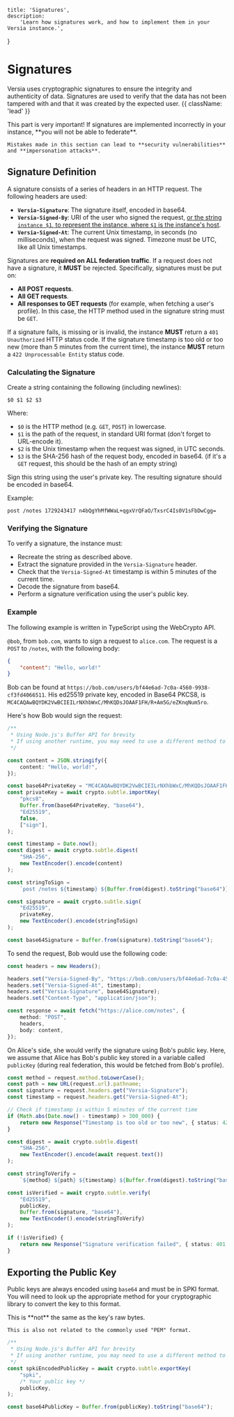     title: 'Signatures',
    description:
        'Learn how signatures work, and how to implement them in your Versia instance.',
}

# Signatures

Versia uses cryptographic signatures to ensure the integrity and authenticity of data. Signatures are used to verify that the data has not been tampered with and that it was created by the expected user. {{ className: 'lead' }}

<Note>
    This part is very important! If signatures are implemented incorrectly in your instance, **you will not be able to federate**.

    Mistakes made in this section can lead to **security vulnerabilities** and **impersonation attacks**.
</Note>

## Signature Definition

A signature consists of a series of headers in an HTTP request. The following headers are used:
- **`Versia-Signature`**: The signature itself, encoded in base64.
- **`Versia-Signed-By`**: URI of the user who signed the request, [or the string `instance $1`, to represent the instance, where `$1` is the instance's host](/entities/instance-metadata#the-null-author).
- **`Versia-Signed-At`**: The current Unix timestamp, in seconds (no milliseconds), when the request was signed. Timezone must be UTC, like all Unix timestamps.

Signatures are **required on ALL federation traffic**. If a request does not have a signature, it **MUST** be rejected. Specifically, signatures must be put on:
- **All POST requests**.
- **All GET requests**.
- **All responses to GET requests** (for example, when fetching a user's profile). In this case, the HTTP method used in the signature string must be `GET`.

If a signature fails, is missing or is invalid, the instance **MUST** return a `401 Unauthorized` HTTP status code. If the signature timestamp is too old or too new (more than 5 minutes from the current time), the instance **MUST** return a `422 Unprocessable Entity` status code.

### Calculating the Signature

Create a string containing the following (including newlines):
```
$0 $1 $2 $3
```

Where:
- `$0` is the HTTP method (e.g. `GET`, `POST`) in lowercase.
- `$1` is the path of the request, in standard URI format (don't forget to URL-encode it).
- `$2` is the Unix timestamp when the request was signed, in UTC seconds.
- `$3` is the SHA-256 hash of the request body, encoded in base64. (if it's a `GET` request, this should be the hash of an empty string)

Sign this string using the user's private key. The resulting signature should be encoded in base64.

Example:
```
post /notes 1729243417 n4bQgYhMfWWaL+qgxVrQFaO/TxsrC4Is0V1sFbDwCgg=
```

### Verifying the Signature

To verify a signature, the instance must:
- Recreate the string as described above.
- Extract the signature provided in the `Versia-Signature` header.
- Check that the `Versia-Signed-At` timestamp is within 5 minutes of the current time.
- Decode the signature from base64.
- Perform a signature verification using the user's public key.

### Example

The following example is written in TypeScript using the WebCrypto API.

`@bob`, from `bob.com`, wants to sign a request to `alice.com`. The request is a `POST` to `/notes`, with the following body:
```json
{
    "content": "Hello, world!"
}
```

Bob can be found at `https://bob.com/users/bf44e6ad-7c0a-4560-9938-cf3fd4066511`. His ed25519 private key, encoded in Base64 PKCS8, is `MC4CAQAwBQYDK2VwBCIEILrNXhbWxC/MhKQDsJOAAF1FH/R+Am5G/eZKnqNum5ro`.

Here's how Bob would sign the request:
```typescript
/**
 * Using Node.js's Buffer API for brevity
 * If using another runtime, you may need to use a different method to convert to/from Base64
 */

const content = JSON.stringify({
    content: "Hello, world!",
});

const base64PrivateKey = "MC4CAQAwBQYDK2VwBCIEILrNXhbWxC/MhKQDsJOAAF1FH/R+Am5G/eZKnqNum5ro";
const privateKey = await crypto.subtle.importKey(
    "pkcs8",
    Buffer.from(base64PrivateKey, "base64"),
    "Ed25519",
    false,
    ["sign"],
);

const timestamp = Date.now();
const digest = await crypto.subtle.digest(
    "SHA-256",
    new TextEncoder().encode(content)
);

const stringToSign =
    `post /notes ${timestamp} ${Buffer.from(digest).toString("base64")}`;

const signature = await crypto.subtle.sign(
    "Ed25519",
    privateKey,
    new TextEncoder().encode(stringToSign)
);

const base64Signature = Buffer.from(signature).toString("base64");
```

To send the request, Bob would use the following code:

```typescript
const headers = new Headers();

headers.set("Versia-Signed-By", "https://bob.com/users/bf44e6ad-7c0a-4560-9938-cf3fd4066511");
headers.set("Versia-Signed-At", timestamp);
headers.set("Versia-Signature", base64Signature);
headers.set("Content-Type", "application/json");

const response = await fetch("https://alice.com/notes", {
    method: "POST",
    headers,
    body: content,
});
```

On Alice's side, she would verify the signature using Bob's public key. Here, we assume that Alice has Bob's public key stored in a variable called `publicKey` (during real federation, this would be fetched from Bob's profile).

```typescript
const method = request.method.toLowerCase();
const path = new URL(request.url).pathname;
const signature = request.headers.get("Versia-Signature");
const timestamp = request.headers.get("Versia-Signed-At");

// Check if timestamp is within 5 minutes of the current time
if (Math.abs(Date.now() - timestamp) > 300_000) {
    return new Response("Timestamp is too old or too new", { status: 422 });
}

const digest = await crypto.subtle.digest(
    "SHA-256",
    new TextEncoder().encode(await request.text())
);

const stringToVerify =
    `${method} ${path} ${timestamp} ${Buffer.from(digest).toString("base64")}`;

const isVerified = await crypto.subtle.verify(
    "Ed25519",
    publicKey,
    Buffer.from(signature, "base64"),
    new TextEncoder().encode(stringToVerify)
);

if (!isVerified) {
    return new Response("Signature verification failed", { status: 401 });
}
```

## Exporting the Public Key

Public keys are always encoded using `base64` and must be in SPKI format. You will need to look up the appropriate method for your cryptographic library to convert the key to this format.

<Note>
    This is **not** the same as the key's raw bytes.

    This is also not related to the commonly used "PEM" format.
</Note>

```typescript {{ title: "Example using TypeScript and the WebCrypto API" }}
/**
 * Using Node.js's Buffer API for brevity
 * If using another runtime, you may need to use a different method to convert to/from Base64
 */
const spkiEncodedPublicKey = await crypto.subtle.exportKey(
    "spki",
    /* Your public key */
    publicKey,
);

const base64PublicKey = Buffer.from(publicKey).toString("base64");
```